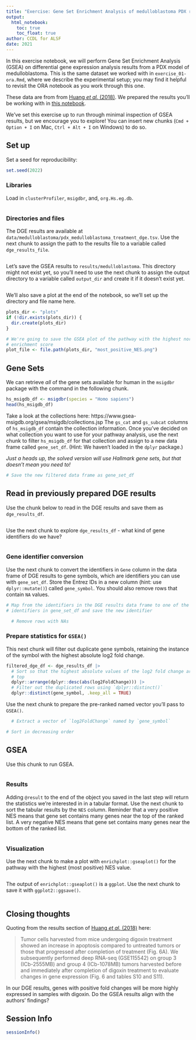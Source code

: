 ```yaml
---
title: "Exercise: Gene Set Enrichment Analysis of medulloblastoma PDX results"
output:
  html_notebook:
    toc: true
    toc_float: true
author: CCDL for ALSF
date: 2021
---
```


In this exercise notebook, we will perform Gene Set Enrichment Analysis (GSEA) on differential gene expression analysis results from a PDX model of medulloblastoma.
This is the same dataset we worked with in `exercise_01-ora.Rmd`, where we describe the experimental setup; you may find it helpful to revisit the ORA notebook as you work through this one.

These data are from from [Huang _et al._ (2018)](https://doi.org/10.1126/scitranslmed.aat0150).
We prepared the results you'll be working with in [this notebook](https://github.com/AlexsLemonade/training-modules/blob/master/pathway-analysis/setup/exercises/01-pdx_MB_DGE.Rmd).

We've set this exercise up to run through minimal inspection of GSEA results, but we encourage you to explore!
You can insert new chunks (`Cmd + Option + I` on Mac, `Ctrl + Alt + I` on Windows) to do so.

## Set up

Set a seed for reproducibility:
```r
set.seed(2022)
```

### Libraries

Load in `clusterProfiler`, `msigdbr`, and, `org.Hs.eg.db`.

```r

```


### Directories and files

The DGE results are available at `data/medulloblastoma/pdx_medulloblastoma_treatment_dge.tsv`.
Use the next chunk to assign the path to the results file to a variable called `dge_results_file`.

```r

```

Let's save the GSEA results to `results/medulloblastoma`.
This directory might not exist yet, so you'll need to use the next chunk to assign the output directory to a variable called `output_dir` and create it if it doesn't exist yet.

```r

```

We'll also save a plot at the end of the notebook, so we'll set up the directory and file name here.

```r
plots_dir <- "plots"
if (!dir.exists(plots_dir)) {
  dir.create(plots_dir)
}

# We're going to save the GSEA plot of the pathway with the highest normalized
# enrichment score
plot_file <- file.path(plots_dir, "most_positive_NES.png")
```

## Gene Sets

We can retrieve _all_ of the gene sets available for human in the `msigdbr` package with the command in the following chunk.

```r
hs_msigdb_df <- msigdbr(species = "Homo sapiens")
head(hs_msigdb_df)
```

Take a look at the collections here: https://www.gsea-msigdb.org/gsea/msigdb/collections.jsp
The `gs_cat` and `gs_subcat` columns of `hs_msigdb_df` contain the collection information.
Once you've decided on what collection you want to use for your pathway analysis, use the next chunk to filter `hs_msigdb_df` for that collection and assign to a new data frame called `gene_set_df`.
(Hint: We haven't loaded in the `dplyr` package.)

_Just a heads up, the solved version will use Hallmark gene sets, but that doesn't mean you need to!_

```r
# Save the new filtered data frame as gene_set_df

```

## Read in previously prepared DGE results

Use the chunk below to read in the DGE results and save them as `dge_results_df`.

```r

```
Use the next chunk to explore `dge_results_df` - what kind of gene identifiers do we have?

```r

```

### Gene identifier conversion

Use the next chunk to convert the identifiers in `Gene` column in the data frame of DGE results to gene symbols, which are identifiers you can use with `gene_set_df`.
Store the Entrez IDs in a new column (hint: use `dplyr::mutate()`) called `gene_symbol`.
You should also remove rows that contain `NA` values.

```r
# Map from the identifiers in the DGE results data frame to one of the types of
# identifiers in gene_set_df and save the new identifier

  # Remove rows with NAs

```

### Prepare statistics for `GSEA()`

This next chunk will filter out duplicate gene symbols, retaining the instance of the symbol with the highest absolute log2 fold change.

```r
filtered_dge_df <- dge_results_df |>
  # Sort so that the highest absolute values of the log2 fold change are at the
  # top
  dplyr::arrange(dplyr::desc(abs(log2FoldChange))) |>
  # Filter out the duplicated rows using `dplyr::distinct()`
  dplyr::distinct(gene_symbol, .keep_all = TRUE)
```

Use the next chunk to prepare the pre-ranked named vector you'll pass to `GSEA()`.

```r

  # Extract a vector of `log2FoldChange` named by `gene_symbol`

# Sort in decreasing order

```

## GSEA

Use this chunk to run GSEA.

```r

```
### Results

Adding `@result` to the end of the object you saved in the last step will return the statistics we're interested in in a tabular format.
Use the next chunk to sort the tabular results by the `NES` column.
Reminder that a very positive NES means that gene set contains many genes near the top of the ranked list.
A very negative NES means that gene set contains many genes near the bottom of the ranked list.

```r

```

### Visualization

Use the next chunk to make a plot with `enrichplot::gseaplot()` for the pathway with the highest (most positive) NES value.

```r

```

The output of `enrichplot::gseaplot()` is a `ggplot`.
Use the next chunk to save it with `ggplot2::ggsave()`.

```r

```

## Closing thoughts

Quoting from the results section of [Huang _et al._ (2018)](https://doi.org/10.1126/scitranslmed.aat0150) here:

> Tumor cells harvested from mice undergoing digoxin treatment showed an increase in apoptosis compared to untreated tumors or those that progressed after completion of treatment (Fig. 6A). We subsequently performed deep RNA-seq (GSE115542) on group 3 (ICb-2555MB) and group 4 (ICb-1078MB) tumors harvested before and immediately after completion of digoxin treatment to evaluate changes in gene expression (Fig. 6 and tables S10 and S11).

In our DGE results, genes with positive fold changes will be more highly expressed in samples with digoxin.
Do the GSEA results align with the authors' findings?

## Session Info

```r
sessionInfo()
```
